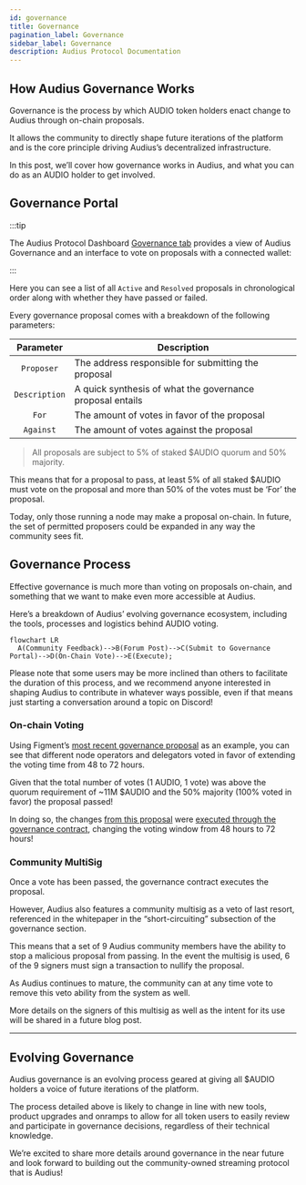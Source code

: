 ```yaml
---
id: governance
title: Governance
pagination_label: Governance
sidebar_label: Governance
description: Audius Protocol Documentation
---
```


## How Audius Governance Works

Governance is the process by which AUDIO token holders enact change to Audius through on-chain
proposals.

It allows the community to directly shape future iterations of the platform and is the core
principle driving Audius’s decentralized infrastructure.

In this post, we’ll cover how governance works in Audius, and what you can do as an AUDIO holder to
get involved.

## Governance Portal

:::tip

The Audius Protocol Dashboard [Governance tab](https://dashboard.audius.org/#/governance) provides a
view of Audius Governance and an interface to vote on proposals with a connected wallet:

:::

Here you can see a list of all `Active` and `Resolved` proposals in chronological order along with
whether they have passed or failed.

Every governance proposal comes with a breakdown of the following parameters:

|   Parameter   | Description                                               |
| :-----------: | --------------------------------------------------------- |
|  `Proposer`   | The address responsible for submitting the proposal       |
| `Description` | A quick synthesis of what the governance proposal entails |
|     `For`     | The amount of votes in favor of the proposal              |
|   `Against`   | The amount of votes against the proposal                  |

> All proposals are subject to 5% of staked $AUDIO quorum and 50% majority.

This means that for a proposal to pass, at least 5% of all staked $AUDIO must vote on the proposal
and more than 50% of the votes must be ‘For’ the proposal.

Today, only those running a node may make a proposal on-chain. In future, the set of permitted
proposers could be expanded in any way the community sees fit.

## Governance Process

Effective governance is much more than voting on proposals on-chain, and something that we want to
make even more accessible at Audius.

Here’s a breakdown of Audius’ evolving governance ecosystem, including the tools, processes and
logistics behind AUDIO voting.

```mermaid
flowchart LR
  A(Community Feedback)-->B(Forum Post)-->C(Submit to Governance Portal)-->D(On-Chain Vote)-->E(Execute);

```

Please note that some users may be more inclined than others to facilitate the duration of this
process, and we recommend anyone interested in shaping Audius to contribute in whatever ways
possible, even if that means just starting a conversation around a topic on Discord!

### On-chain Voting

Using Figment’s
[most recent governance proposal](https://dashboard.audius.org/#/governance/proposal/9) as an
example, you can see that different node operators and delegators voted in favor of extending the
voting time from 48 to 72 hours.

Given that the total number of votes \(1 AUDIO, 1 vote\) was above the quorum requirement of ~11M
$AUDIO and the 50% majority \(100% voted in favor\) the proposal passed!

In doing so, the changes
[from this proposal](https://etherscan.io/tx/0xd4e14895b2a22b48469a43923ab7b30bee75f9a688941933430b3dae9510b8a6)
were
[executed through the governance contract](https://etherscan.io/tx/0x4396652fb9c1116cec5900f412608dfba7a3ec1b9967f4109a8ec3e09d3a75af),
changing the voting window from 48 hours to 72 hours!

### Community MultiSig

Once a vote has been passed, the governance contract executes the proposal.

However, Audius also features a community multisig as a veto of last resort, referenced in the
whitepaper in the “short-circuiting” subsection of the governance section.

This means that a set of 9 Audius community members have the ability to stop a malicious proposal
from passing. In the event the multisig is used, 6 of the 9 signers must sign a transaction to
nullify the proposal.

As Audius continues to mature, the community can at any time vote to remove this veto ability from
the system as well.

More details on the signers of this multisig as well as the intent for its use will be shared in a
future blog post.

---

## Evolving Governance

Audius governance is an evolving process geared at giving all $AUDIO holders a voice of future
iterations of the platform.

The process detailed above is likely to change in line with new tools, product upgrades and onramps
to allow for all token users to easily review and participate in governance decisions, regardless of
their technical knowledge.

We’re excited to share more details around governance in the near future and look forward to
building out the community-owned streaming protocol that is Audius!
